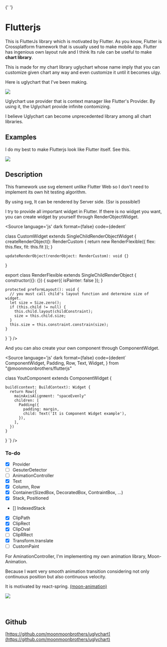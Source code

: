 
<Meta title="Introduction" />{' '}

# Flutterjs

This is FlutterJs library which is motivated by Flutter.
As you know, Flutter is Crossplatform framework that is usually used to make mobile app.
Flutter has ingenious own layout rule and I think Its rule can be useful to make <strong>chart library</strong>.

This is made for my chart library uglychart whose name imply that you can customize given chart any way and even customize it until it becomes ulgy.

Here is uglychart that I've been making.

<img src={UglychartImg} />

Uglychart use provider that is context manager like Flutter's Provider. By using it, the Uglychart provide infinite contomizing.

I believe Uglychart can become unprecedented library among all chart libraries.

## Examples

I do my best to make Flutterjs look like Flutter itself. See this.

<img src={FlutterJsExampleGif} />

## Description

This framework use svg element unlike Flutter Web so I don't need to implement its own hit testing algorithm.

By using svg, It can be rendered by Server side. (Ssr is possible!)

I try to provide all important widget in Flutter. If there is no widget you want, you can create widget by yourself through RenderObjectWidget.

<Source
  language='js'
  dark
  format={false}
  code={dedent`

class CustomWidget extends SingleChildRenderObjectWidget {
createRenderObject(): RenderCustom {
return new RenderFlexible({ flex: this.flex, fit: this.fit });
}

    updateRenderObject(renderObject: RenderCustom): void {}

}

export class RenderFlexible extends SingleChildRenderObject {
constructor({}: {}) {
super({ isPainter: false });
}

    protected preformLayout(): void {
      // you must call child's layout function and determine size of widget.
      let size = Size.zero();
      if (this.child != null) {
        this.child.layout(childConstraint);
        size = this.child.size;
      }
      this.size = this.constraint.constrain(size);
    }

}
`}
/>

And you can also create your own component through ComponentWidget.

<Source
  language='js'
  dark
  format={false}
  code={dedent`
  ComponentWidget,
  Padding,
  Row,
  Text,
  Widget,
  } from "@moonmoonbrothers/flutterjs"

class YoutComponent extends ComponentWidget {

    build(context: BuildContext): Widget {
      return Row({
        mainAxisAlignment: "spaceEvenly"
        children: [
          Padding({
            padding: margin,
            child: Text('It is Component Widget example'),
          }),
        ],
      })
    }

}
`}
/>

### To-do

- [x] Provider
- [ ] GesuterDetector
- [ ] AnimationController
- [x] Text
- [x] Column, Row
- [x] Container(SizedBox, DecoratedBox, ContraintBox, ...)
- [x] Stack, Positioned
- [] IndexedStack
- [x] ClipPath
- [x] ClipRect
- [x] ClipOval
- [ ] ClipRRect
- [x] Transform.translate
- [ ] CustomPaint

For AminationController, I'm implementing my own animation library, Moon-Animation.

Because I want very smooth animation transition considering not only continuous position but also continuous velocity.

It is motivated by react-spring.
[(moon-animation)](https://github.com/moonmoonbrothers/uglychart)

<div style={{ display: 'flex', justifyContent: 'center' }}>
	<img style={{ width: '400px' }} src={MoonGif} />
</div>

<br />
<br />

## Github

[https://github.com/moonmoonbrothers/uglychart](https://github.com/moonmoonbrothers/uglychart)
